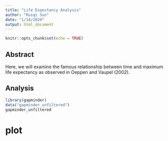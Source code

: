 ```yaml
---
title: "Life Expectancy Analysis"
author: "Ruiqi Sun"
date: "1/14/2020"
output: html_document
---
```


```r
knitr::opts_chunk$set(echo = TRUE)
```

## Abstract
Here, we will examine the famous relationship between  time and maximum life expectancy as observed in Oeppen and Vaupel (2002).

## Analysis
```r
library(gapminder)
data("gapminder_unfiltered")
gapminder_unfiltered
```

# plot